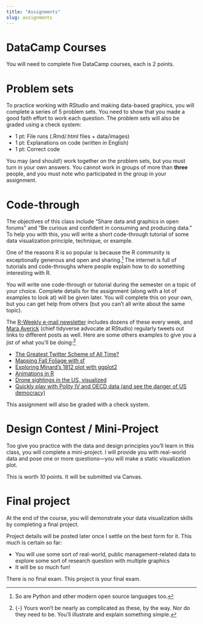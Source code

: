 ```yaml
---
title: "Assignments"
slug: assignments
---
```


# DataCamp Courses

You will need to complete five DataCamp courses, each is 2 points.

# Problem sets

<span class="newthought">To practice working with RStudio</span> and making data-based graphics, you will complete a series of 5 problem sets. You need to show that you made a good faith effort to work each question. The problem sets will also be graded using a check system:

- 1 pt: File runs (.Rmd/.html files + data/images)
- 1 pt: Explanations on code (written in English)
- 1 pt: Correct code

You may (and should!) work together on the problem sets, but you must turn in your own answers. You cannot work in groups of more than **three** people, and you must note who participated in the group in your assignment.

# Code-through

<span class="newthought">The objectives of this class include</span> "Share data and graphics in open forums" and "Be curious and confident in consuming and producing data." To help you with this, you will write a short code-through tutorial of some data visualization principle, technique, or example.

One of the reasons R is so popular is because the R community is exceptionally generous and open and sharing.^[So are Python and other modern open source languages too.] The internet is full of tutorials and code-throughs where people explain how to do something interesting with R.

You will write one code-through or tutorial during the semester on a topic of your choice. Complete details for the assignment (along with a lot of examples to look at) will be given later. You will complete this on your own, but you can get help from others (but you can't all write about the same topic).

The [R-Weekly e-mail newsletter](https://rweekly.org/) includes dozens of these every week, and [Mara Averick](https://twitter.com/dataandme) (chief tidyverse advocate at RStudio) regularly tweets out links to different posts as well. Here are some others examples to give you a jist of what you'll be doing:^[{-} Yours won't be nearly as complicated as these, by the way. Nor do they need to be. You'll illustrate and explain something simple.]

- [The Greatest Twitter Scheme of All Time?](https://www.garrickadenbuie.com/blog/2018/08/24/greatest-twitter-scheme/)
- [Mapping Fall Foliage with sf](https://rud.is/b/2017/09/18/mapping-fall-foliage-with-sf/)
- [Exploring Minard's 1812 plot with ggplot2](https://www.andrewheiss.com/blog/2017/08/10/exploring-minards-1812-plot-with-ggplot2/)
- [Animations in R](https://www.infoworld.com/video/89987/r-tip-animations-in-r)
- [Drone sightings in the US, visualized](https://www.andrewheiss.com/blog/2016/04/03/drone-sightings-in-the-us-visualized/)
- [Quickly play with Polity IV and OECD data (and see the danger of US democracy)](https://www.andrewheiss.com/blog/2017/08/26/quickly-play-with-polity-iv-and-oecd-data-and-see-the-danger-of-us-democracy/)

This assignment will also be graded with a check system.

# Design Contest / Mini-Project

<span class="newthought">Too give you practice</span> with the data and design principles you'll learn in this class, you will complete a mini-project. I will provide you with real-world data and pose one or more questions—you will make a static visualization plot.

This is worth *10* points. It will be submitted via Canvas. 

# Final project

<span class="newthought">At the end of the course,</span> you will demonstrate your data visualization skills by completing a final project.

Project details will be posted later once I settle on the best form for it. This much is certain so far:

- You will use some sort of real-world, public management-related data to explore some sort of research question with multiple graphics
- It will be so much fun!

There is no final exam. This project is your final exam.
